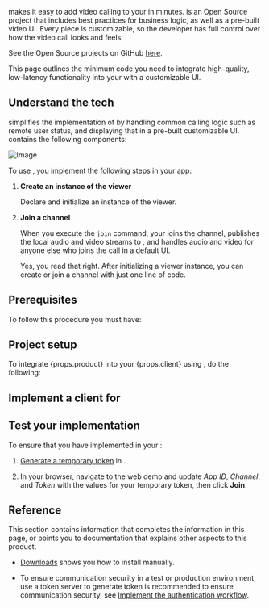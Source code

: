 
<Vg k="COMPANY" /> <Vg k="vUIK" /> makes it easy to add video calling to your <Vpl k="CLIENT" /> in minutes. <Vg k="vUIK" /> is an Open Source project that includes best practices for business logic, as well as a pre-built video UI. Every piece is customizable, so the developer has full control over how the video call looks and feels.

See the Open Source <Vg k="vUIK"/> projects on GitHub [here](<Vg k="UIKIT_GH_HUB"/>).

This page outlines the minimum code you need to integrate high-quality, low-latency <Vpd k="NAME"/> functionality into your <Vpl k="CLIENT" /> with a customizable UI.

<NoUIKit />

## Understand the tech

<Vg k="vUIK" /> simplifies the implementation of <Vpd k="NAME"/> by handling common calling logic such as remote user status, and displaying that in a pre-built customizable UI. <Vg k="vUIK" /> contains the following components:

![Image](/images/video-calling/video-call-uikit.png)

To use <Vg k="UIK" />, you implement the following steps in your app:

1.  **Create an instance of the viewer**

    Declare and initialize an instance of the <Vg k="UIK" /> viewer.

2.  **Join a channel**

    When you execute the `join` command, your <Vpl k="CLIENT" /> joins the channel, publishes the local audio and video streams to <Vg k="AGORA_BACKEND" />, and handles audio and video for anyone else who joins the call in a default UI.

    Yes, you read that right. After initializing a viewer instance, you can create or join a channel with just one line of code.

## Prerequisites

To follow this procedure you must have:

<Prerequites />

## Project setup

To integrate {props.product} into your {props.client} using <Vg k="UIK" />, do the following:

<ProjectSetup />

## Implement a client for <Vpd k="NAME"/>

<ProjectImplement />

## Test your implementation

To ensure that you have implemented <Vpd k="NAME"/> in your <Vpl k="CLIENT" />:

1. [Generate a temporary token](../reference/manage-agora-account#generate-a-temporary-token) in <Vg k="CONSOLE" />.

2. In your browser, navigate to the <Link target="_blank" to="{{Global.DEMO_BASIC_VIDEO_CALL_URL}}"><Vg k="COMPANY" /> web demo</Link> and update _App ID_, _Channel_, and _Token_ with the values for your temporary token, then click **Join**.
<ProjectTest />


## Reference

This section contains information that completes the information in this page, or points you to documentation that explains other aspects to this product.

<Reference />

- [Downloads](../reference/downloads) shows you how to install <Vpd k="SDK" /> manually.

- To ensure communication security in a test or production environment, use a token server to generate token is recommended to ensure communication security, see [Implement the authentication workflow](../develop/authentication-workflow-uikit).